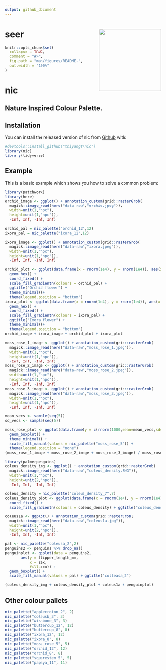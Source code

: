 ```yaml
---
output: github_document
---
```


# seer <img src="hex/hexsticker.png" align="right" height="200"/>

<!-- README.md is generated from README.Rmd. Please edit that file -->

```r
knitr::opts_chunk$set(
  collapse = TRUE,
  comment = "#>",
  fig.path = "man/figures/README-",
  out.width = "100%"
)
```

# nic

<!-- badges: start -->
<!-- badges: end -->

## Nature Inspired Colour Palette.

## Installation

You can install the released version of nic from [Github](https://github.com/thiyangt/nic) with:

```r
#devtools::install_github("thiyangt/nic")
library(nic)
library(tidyverse)
```

## Example

This is a basic example which shows you how to solve a common problem:

```r
library(patchwork)
library(here)
orchid_image <- ggplot() + annotation_custom(grid::rasterGrob(
  magick::image_read(here("data-raw","orchid.jpeg")),
  width=unit(1,"npc"),
  height=unit(1,"npc")),
  -Inf, Inf, -Inf, Inf)

orchid_pal = nic_palette("orchid_12",12)
ixora_pal = nic_palette("ixora_12",12)

ixora_image <- ggplot() + annotation_custom(grid::rasterGrob(
  magick::image_read(here("data-raw","ixora.jpeg")),
  width=unit(1,"npc"),
  height=unit(1,"npc")),
  -Inf, Inf, -Inf, Inf)

orchid_plot <- ggplot(data.frame(x = rnorm(1e4), y = rnorm(1e4)), aes(x = x, y = y)) +
  geom_hex() +
  coord_fixed() +
  scale_fill_gradientn(colours = orchid_pal) + 
  ggtitle("Orchid flower") +
  theme_minimal()+
  theme(legend.position = "bottom")
ixora_plot <- ggplot(data.frame(x = rnorm(1e4), y = rnorm(1e4)), aes(x = x, y = y)) +
  geom_hex() +
  coord_fixed() +
  scale_fill_gradientn(colours = ixora_pal) + 
  ggtitle("Ixora flower") +
  theme_minimal()+
  theme(legend.position = "bottom")
orchid_image + ixora_image + orchid_plot + ixora_plot
```

```r
moss_rose_1_image <- ggplot() + annotation_custom(grid::rasterGrob(
  magick::image_read(here("data-raw","moss_rose_1.jpeg")),
  width=unit(1,"npc"),
  height=unit(1,"npc")),
  -Inf, Inf, -Inf, Inf)
moss_rose_2_image <- ggplot() + annotation_custom(grid::rasterGrob(
  magick::image_read(here("data-raw","moss_rose_2.jpeg")),
  width=unit(1,"npc"),
  height=unit(1,"npc")),
  -Inf, Inf, -Inf, Inf)
moss_rose_3_image <- ggplot() + annotation_custom(grid::rasterGrob(
  magick::image_read(here("data-raw","moss_rose_3.jpeg")),
  width=unit(1,"npc"),
  height=unit(1,"npc")),
  -Inf, Inf, -Inf, Inf)

mean_vecs <- sample(seq(5))
sd_vecs <- sample(seq(5))

moss_rose_plot <- ggplot(data.frame(y = c(rnorm(1000,mean=mean_vecs,sd=sd_vecs)),x = sample(LETTERS[1:5],1000,replace=TRUE)),aes(x = x,y = y,fill = x)) + 
  geom_boxplot() + 
  theme_minimal() +
  scale_fill_manual(values = nic_palette("moss_rose_5")) +
  theme(legend.position = "none")
(moss_rose_1_image + moss_rose_2_image + moss_rose_3_image) / moss_rose_plot
```


```r
library(palmerpenguins)
coleus_density_img <- ggplot() + annotation_custom(grid::rasterGrob(
  magick::image_read(here("data-raw","coleus_density.PNG")),
  width=unit(1,"npc"),
  height=unit(2,"npc")),
  -Inf, Inf, -Inf, Inf)

coleus_density = nic_palette("coleus_density_7",7)
coleus_density_plot <- ggplot(data.frame(x = rnorm(1e4), y = rnorm(1e4)), aes(x = x, y = y)) + geom_hex() +
  coord_fixed() +
  scale_fill_gradientn(colours = coleus_density) + ggtitle("coleus_density_7")

coleus1a <- ggplot() + annotation_custom(grid::rasterGrob(
  magick::image_read(here("data-raw","coleus1a.jpg")),
  width=unit(1,"npc"),
  height=unit(2,"npc")),
  -Inf, Inf, -Inf, Inf)

pal <- nic_palette("coleusa_2",2)
penguins2 <- penguins %>% drop_na()
penguinplot <- ggplot(data = penguins2, 
       aes(y = flipper_length_mm,
           x = sex,
           fill=sex)) +
  geom_boxplot() +
  scale_fill_manual(values = pal) + ggtitle("colleasa_2")

(coleus_density_img + coleus_density_plot + coleus1a + penguinplot)
```

## Other colour pallets

```r
nic_palette("applecroton_2", 2)
nic_palette("coleusb_3", 3)
nic_palette("wishbone_3", 3)
nic_palette("buttercup_12", 12)
nic_palette("buttercup_8", 8)
nic_palette("ixora_12", 12)
nic_palette("ixora_8", 8)
nic_palette("moss_rose_5", 5)
nic_palette("orchid_12", 12)
nic_palette("orchid_8", 8)
nic_palette("squarestem_5", 5)
nic_palette("papaya_11", 11)


```

